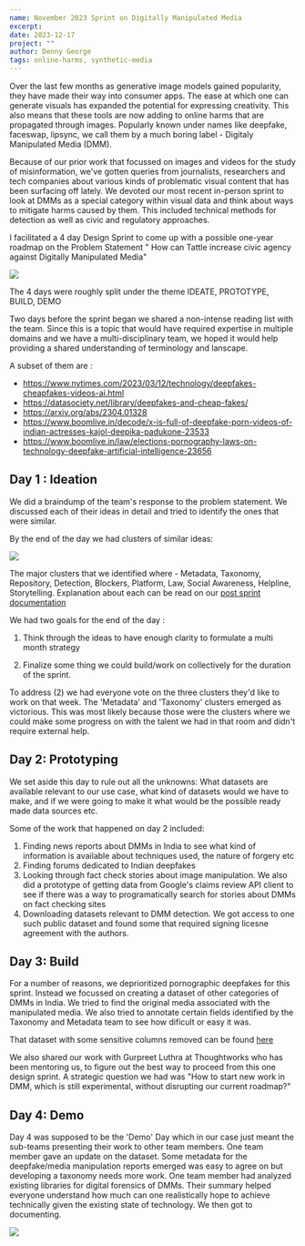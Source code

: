 ```yaml
---
name: November 2023 Sprint on Digitally Manipulated Media
excerpt: 
date: 2023-12-17
project: ""
author: Denny George
tags: online-harms, synthetic-media 
---
```


Over the last few months as generative image models gained popularity, they have made their way into consumer apps. The ease at which one can generate visuals has expanded the potential for expressing creativity. This also means that these tools are now adding to online harms that are propagated through images. Popularly known under names like deepfake, faceswap, lipsync, we call them by a much boring label - Digitaly Manipulated Media (DMM). 

Because of our prior work that focussed on images and videos for the study of misinformation, we've gotten queries from journalists, researchers and tech companies about various kinds of problematic visual content that has been surfacing off lately. We devoted our most recent in-person sprint to look at  DMMs as a special category within visual data and think about ways to mitigate harms caused by them. This included technical methods for detection as well as civic and regulatory approaches. 

I facilitated a 4 day Design Sprint to come up with a possible one-year roadmap on the Problem Statement " How can Tattle increase civic agency against Digitally Manipulated Media"

![](../images/PXL_20231202_041145903.jpeg)

The 4 days were roughly split under the theme IDEATE, PROTOTYPE, BUILD, DEMO

Two days before the sprint began we shared a non-intense reading list with the team. Since this is a topic that would have required expertise in multiple domains and we have a multi-disciplinary team, we hoped it would help providing a shared understanding of terminology and lanscape.

A subset of them are : 
* https://www.nytimes.com/2023/03/12/technology/deepfakes-cheapfakes-videos-ai.html
* https://datasociety.net/library/deepfakes-and-cheap-fakes/
* https://arxiv.org/abs/2304.01328
* https://www.boomlive.in/decode/x-is-full-of-deepfake-porn-videos-of-indian-actresses-kajol-deepika-padukone-23533
* https://www.boomlive.in/law/elections-pornography-laws-on-technology-deepfake-artificial-intelligence-23656

## Day 1 : Ideation

We did  a braindump of the team's response to the problem statement. We discussed each of their ideas in detail and tried to identify the ones that were similar. 

By the end of the day we had clusters of similar ideas:

![](../images/sprint_ideate.jpeg)

The major clusters that we identified where - Metadata, Taxonomy,  Repository, Detection, Blockers, Platform, Law, Social Awareness, Helpline, Storytelling. Explanation about each can be read on our [post sprint documentation](https://github.com/tattle-made/Uli/wiki/Mitigating-Harms-of-Digitally-Manipulated-Media)

We had two goals for the end of the day : 

1. Think through the ideas to have enough clarity to formulate a multi month strategy

2. Finalize some thing we could build/work on collectively for the duration of the sprint.

To address (2) we had everyone vote on the three clusters they'd like to work on that week. The 'Metadata' and 'Taxonomy' clusters emerged as victorious. This was most likely because those were the clusters where we could make some progress on with the talent we had in that room and didn't require external help.

## Day 2: Prototyping

We set aside this day to rule out all the unknowns: What datasets are available relevant to our use case, what kind of datasets would we have to make, and if we were going to make it what would be the possible ready made data sources etc.

Some of the work that happened on day 2 included: 

1. Finding news reports about DMMs in India to see what kind of information is available about techniques used, the nature of forgery etc
2. Finding forums dedicated to Indian deepfakes
3. Looking through fact check stories about image manipulation. We also did a prototype of getting data from Google's claims review API client to see if there was a way to programatically search for stories about DMMs on fact checking sites
4. Downloading datasets relevant to DMM detection. We got access to one such public dataset and found some that required signing licesne agreement with the authors.

## Day 3: Build
For a number of reasons, we deprioritized pornographic deepfakes for this sprint. Instead we focussed on creating a dataset of other categories of DMMs in India. We tried to find the original media associated with the manipulated media. We also tried to annotate certain fields identified by the Taxonomy and Metadata team to see how dificult or easy it was.

That dataset with some sensitive columns removed can be found [here](https://docs.google.com/spreadsheets/d/1zPkhJLuKMeiry6UfWXR6PYcnL1wtE9IVxnqn_7tN5J4/edit#gid=0)

We also shared our work with Gurpreet Luthra at Thoughtworks who has been mentoring us, to figure out the best way to proceed from this one design sprint. A strategic question we had was "How to start new work in DMM, which is still experimental, without disrupting our current roadmap?"

## Day 4: Demo  
Day 4 was supposed to be the 'Demo' Day which in our case just meant the sub-teams presenting their work to other team members. One team member gave an update on the dataset. Some metadata for the deepfake/media manipulation reports emerged was easy to agree on but developing a taxonomy needs more work. One team member had analyzed existing libraries for digital forensics of DMMs. Their summary helped everyone understand how much can one realistically hope to achieve technically given the existing state of technology. We then got to documenting. 

![](../images/2023_nov_sprint.jpeg)
